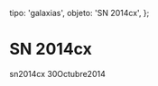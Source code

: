 
  tipo: 'galaxias',
  objeto: 'SN 2014cx',
};

# SN 2014cx

<Imagen
  src="registro/sn2014-cx_20141030_sn2014cx20141030_i88.jpg"
  fecha="20141030"
/>

sn2014cx 30Octubre2014